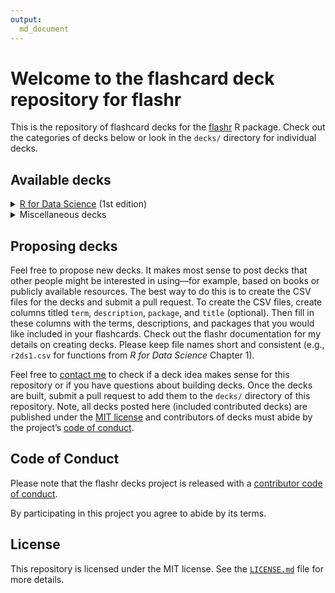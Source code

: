 ```yaml
---
output:
  md_document
---
```


# Welcome to the flashcard deck repository for flashr

This is the repository of flashcard decks for the [flashr](https://github.com/JeffreyRStevens/flashr) R package. Check out the categories of decks below or look in the `decks/` directory for individual decks.

## Available decks

<details><summary><a href = "https://r4ds.had.co.nz">R for Data Science</a> (1st edition)</summary>
* Chapter 1 Introduction: `r4ds1`
* Chapter 3 Data visualization: `r4ds3`
* Chapter 5 Data transformation: `r4ds5`
* Chapter 7 Exploratory data analysis: `r4ds7`
* Chapter 8 Workflow: projects: `r4ds8`
</details>

<details><summary>Miscellaneous decks</summary>
* Data types: `data_types`
* Operators: `operators`
* Vectors: `vectors`
</details>

<!-- ### [R for Data Science](https://r4ds.had.co.nz) (2nd edition), category ID `r4ds2e` -->

## Proposing decks

Feel free to propose new decks. It makes most sense to post decks that other people might be interested in using---for example, based on books or publicly available resources. The best way to do this is to create the CSV files for the decks and submit a pull request. To create the CSV files, create columns titled `term`, `description`, `package`, and `title` (optional). Then fill in these columns with the terms, descriptions, and packages that you would like included in your flashcards. Check out the flashr documentation for my details on creating decks. Please keep file names short and consistent (e.g., `r2ds1.csv` for functions from *R for Data Science* Chapter 1).

Feel free to [contact me](mailto:jeffrey.r.stevens@protonmail.com) to check if a deck idea makes sense for this repository or if you have questions about building decks. Once the decks are built, submit a pull request to add them to the `decks/` directory of this repository. Note, all decks posted here (included contributed decks) are published under the [MIT license](LICENSE.md) and contributors of decks must abide by the project's [code of conduct](code_of_conduct.md).

## Code of Conduct

Please note that the flashr decks project is released with a [contributor code of conduct](code_of_conduct.md).

By participating in this project you agree to abide by its terms.

## License

This repository is licensed under the MIT license. See the [`LICENSE.md`](LICENSE.md) file for more details.
